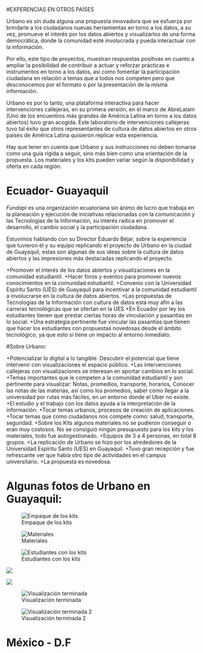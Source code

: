 #EXPERENCIAS EN OTROS PAÍSES

Urbano es sin duda alguna una propuesta innovadora que se esfuerza por brindarle a los ciudadanos nuevas herramientas en torno a los datos, a su vez, promueve el interés por los datos abiertos y visualizarlos de una forma democrática, donde la comunidad esté involucrada y pueda interactuar con la información.

Por ello, este tipo de proyectos, muestran respuestas positivas en cuanto a ampliar la posibilidad de contribuir a actuar y reforzar prácticas e instrumentos en torno a los datos, así como fomentar la participación ciudadana en relación a temas que a todos nos competen pero que desconocemos por el formato o por la presentación de la misma información.

Urbano es por lo tanto, una plataforma interactiva para hacer intervenciones callejeras, en su primera versión, en el marco de AbreLatam (Uno de los encuentros más grandes de América Latina en torno a los datos abiertos) tuvo gran acogida. Este laboratorio de intervenciones callejeras tuvo tal éxito que otros representantes de cultura de datos abiertos en otros países de América Latina quisieron replicar esta experiencia. 

Hay que tener en cuenta que Urbano y sus instrucciones no deben tomarse como una guía rígida a seguir, sino más bien como una orientación de la propuesta. Los materiales y los kits pueden variar según la disponibilidad y oferta en cada región. 

# Ecuador- Guayaquil


*Fundapi* es una organización ecuatoriana sin ánimo de lucro que trabaja en la planeación y ejecución de iniciativas relacionadas con la comunicación y las Tecnologías de la Información, su interés radica en promover el desarrollo, el cambio social y la participación ciudadana.

Estuvimos hablando con su Director Eduardo Béjar, sobre la experiencia que tuvieron él y su equipo replicando el proyecto de Urbano en la ciudad de Guayaquil, estas son algunas de sus ideas sobre la cultura de datos abiertos y las impresiones más destacadas replicando el proyecto.

+Promover el interés de los datos abiertos y visualizaciones en la comunidad estudiantil.
+Hacer foros y eventos para promover nuevos conocimientos en la comunidad estudiantil.
+Convenio con la Universidad Espíritu Santo (UES) de Guayaquil para incentivar a la comunidad estudiantil a involucrarse en la cultura de datos abiertos.
+Las propuestas de Tecnologías de la Información con cultura de datos está muy afín a las carreras tecnológicas que se ofertan en la UES
+En Ecuador por ley los estudiantes tienen que prestar ciertas horas de vinculación y pasantías en lo social.
+Una estrategia pertinente fue vincular las pasantías que tienen que hacer los estudiantes con propuestas novedosas desde el ámbito tecnológico, ya que esto si tiene un impacto al entorno inmediato.

#Sobre Urbano:

+Potencializar lo digital a lo tangible.
Descubrir el potencial que tiene intervenir con visualizaciones el espacio público.
+Las intervenciones callejeras con visualizaciones se interesan en aportar cambios en lo social.
+Temas importantes que le competen a la comunidad estudiantil y son pertinente para visualizar: Notas, promedios, transporte, horarios, Conocer las notas de las materias, así como los promedios, saber cómo llegar a la universidad por rutas más fáciles, en un entorno donde el Uber no existe.
+El estudio y el trabajo con los datos ayuda a la interpretación de la información.
+Tocar temas urbanos, procesos de creación de aplicaciones.
+Tocar temas que como ciudadanos nos compete como: salud, transporte, seguridad.
+Sobre los Kits algunos materiales no se pudieron conseguir o eran muy costosos.
No se consiguió ningún presupuesto para los kits y los materiales, todo fue autogestionado.
+Equipos de 3 a 4 personas, en total 8 grupos.
+La replicación de Urbano se hizo por los alrededores de la Universidad Espíritu Santo (UES) en Guayaquil.
+Tuvo gran recepción y fue refrescante ver que había otro tipo de actividades en el campus universitario.
+La propuesta es novedosa.

# Algunas fotos de Urbano en Guayaquil:

![Empaque de los kits](assets/06/kit.PNG)

![Materiales](assets/06/materiales.PNG)

![Estudiantes con los kits](urbanoestudiantes.PNG)

![](urbanoestudiantes.PNG)

![](urbanosestudiantes2.PNG)

![Visualización terminada](visualizacion.PNG)

![Visualización terminada 2](visualizacion2.PNG)

# México - D.F











